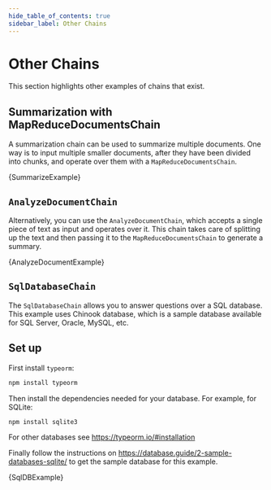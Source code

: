 ```yaml
---
hide_table_of_contents: true
sidebar_label: Other Chains
---
```



# Other Chains

This section highlights other examples of chains that exist.

## Summarization with MapReduceDocumentsChain

A summarization chain can be used to summarize multiple documents. One way is to input multiple smaller documents, after they have been divided into chunks, and operate over them with a `MapReduceDocumentsChain`.

<CodeBlock language="typescript">{SummarizeExample}</CodeBlock>

## `AnalyzeDocumentChain`

Alternatively, you can use the `AnalyzeDocumentChain`, which accepts a single piece of text as input and operates over it.
This chain takes care of splitting up the text and then passing it to the `MapReduceDocumentsChain` to generate a summary.

<CodeBlock language="typescript">{AnalyzeDocumentExample}</CodeBlock>

## `SqlDatabaseChain`

The `SqlDatabaseChain` allows you to answer questions over a SQL database.
This example uses Chinook database, which is a sample database available for SQL Server, Oracle, MySQL, etc.

## Set up

First install `typeorm`:

```bash npm2yarn
npm install typeorm
```

Then install the dependencies needed for your database. For example, for SQLite:

```bash npm2yarn
npm install sqlite3
```

For other databases see https://typeorm.io/#installation

Finally follow the instructions on https://database.guide/2-sample-databases-sqlite/ to get the sample database for this example.

<CodeBlock language="typescript">{SqlDBExample}</CodeBlock>
